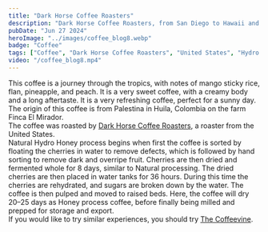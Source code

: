 ```yaml
---
title: "Dark Horse Coffee Roasters"
description: "Dark Horse Coffee Roasters, from San Diego to Hawaii and back"
pubDate: "Jun 27 2024"
heroImage: "../images/coffee_blog8.webp"
badge: "Coffee"
tags: ["Coffee", "Dark Horse Coffee Roasters", "United States", "Hydro Honey", "Mango Sticky Rice", "Flan", "Pineapple", "Peach"]
video: "/coffee_blog8.mp4"
---
```


This coffee is a journey through the tropics, with notes of mango sticky rice, flan, pineapple, and peach. It is a very sweet coffee, with a creamy body and a long aftertaste. It is a very refreshing coffee, perfect for a sunny day.
<br />
The origin of this coffee is from Palestina in Huila, Colombia on the farm Finca El Mirador.
<br />
The coffee was roasted by [Dark Horse Coffee Roasters](https://www.darkhorsecoffeeroasters.com/), a roaster from the United States.
<br />
Natural Hydro Honey process begins when first the coffee is sorted by floating the cherries in water to remove defects, which is followed by hand sorting to remove dark and overripe fruit. Cherries are then dried and fermented whole for 8 days, similar to Natural processing. The dried cherries are then placed in water tanks for 36 hours. During this time the cherries are rehydrated, and sugars are broken down by the water. The coffee is then pulped and moved to raised beds. Here, the coffee will dry 20–25 days as Honey process coffee, before finally being milled and prepped for storage and export.
<br />
If you would like to try similar experiences, you should try [The Coffeevine](https://thecoffeevine.com/).
